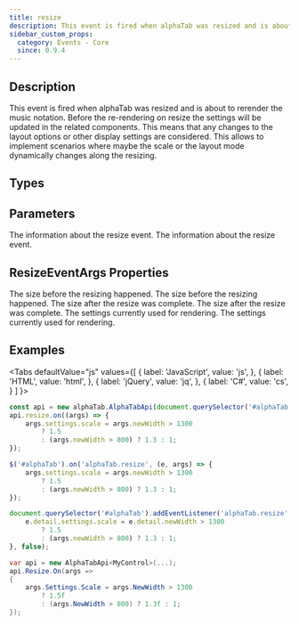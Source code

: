```yaml
---
title: resize
description: This event is fired when alphaTab was resized and is about to rerender the music notation.
sidebar_custom_props:
  category: Events - Core
  since: 0.9.4
---
```


<SinceBadge since="0.9.4" />


## Description
This event is fired when alphaTab was resized and is about to rerender the music notation. Before the re-rendering on resize
the settings will be updated in the related components. This means that any changes to the layout options or other display settings are
considered. This allows to implement scenarios where maybe the scale or the layout mode dynamically changes along the resizing.

<EventDescription metadata={metadata} />

## Types

<TypeTable>
    <TypeRow type="js" name="function(e)" />    
    <TypeRow type="net" name="Action<ResizeEventArgs>" />    
</TypeTable>

## Parameters

<ParameterTable>
    <ParameterRow platform="net" name="args" type="AlphaTab.ResizeEventArgs">
        The information about the resize event.  
    </ParameterRow>
    <ParameterRow platform="js" name="args" type="alphaTab.ResizeEventArgs">
        The information about the resize event.  
    </ParameterRow>
</ParameterTable>

## ResizeEventArgs Properties

<ParameterTable>
    <ParameterRow platform="js" name="oldWidth" type="int">
        The size before the resizing happened. 
    </ParameterRow>
    <ParameterRow platform="net" name="OldWidth" type="int">
        The size before the resizing happened. 
    </ParameterRow>
    <ParameterRow platform="js" name="newWidth" type="int">
        The size after the resize was complete. 
    </ParameterRow>
    <ParameterRow platform="net" name="NewWidth" type="int">
        The size after the resize was complete. 
    </ParameterRow>
    <ParameterRow platform="js" name="settings" type="AlphaTab.Settings">
        The settings currently used for rendering. 
    </ParameterRow>
    <ParameterRow platform="net" name="Settings" type="AlphaTab.Settings">
        The settings currently used for rendering. 
    </ParameterRow>
</ParameterTable>

## Examples

<Tabs
  defaultValue="js"
  values={[
    { label: 'JavaScript', value: 'js', },
    { label: 'HTML', value: 'html', },
    { label: 'jQuery', value: 'jq', },
    { label: 'C#', value: 'cs', }
  ]
}>
<TabItem value="js">

```js
const api = new alphaTab.AlphaTabApi(document.querySelector('#alphaTab'));
api.resize.on((args) => {
    args.settings.scale = args.newWidth > 1300 
        ? 1.5 
        : (args.newWidth > 800) ? 1.3 : 1;
});
```

</TabItem>
<TabItem value="jq">

```js
$('#alphaTab').on('alphaTab.resize', (e, args) => {
    args.settings.scale = args.newWidth > 1300 
        ? 1.5 
        : (args.newWidth > 800) ? 1.3 : 1;
});
```

</TabItem>
<TabItem value="html">

```js
document.querySelector('#alphaTab').addEventListener('alphaTab.resize', function(e) {
    e.detail.settings.scale = e.detail.newWidth > 1300 
        ? 1.5 
        : (args.newWidth > 800) ? 1.3 : 1;
}, false);
```

</TabItem>
<TabItem value="cs">

```cs
var api = new AlphaTabApi<MyControl>(...);
api.Resize.On(args => 
{
    args.Settings.Scale = args.NewWidth > 1300 
        ? 1.5f 
        : (args.NewWidth > 800) ? 1.3f : 1;
});
```

</TabItem>
</Tabs>